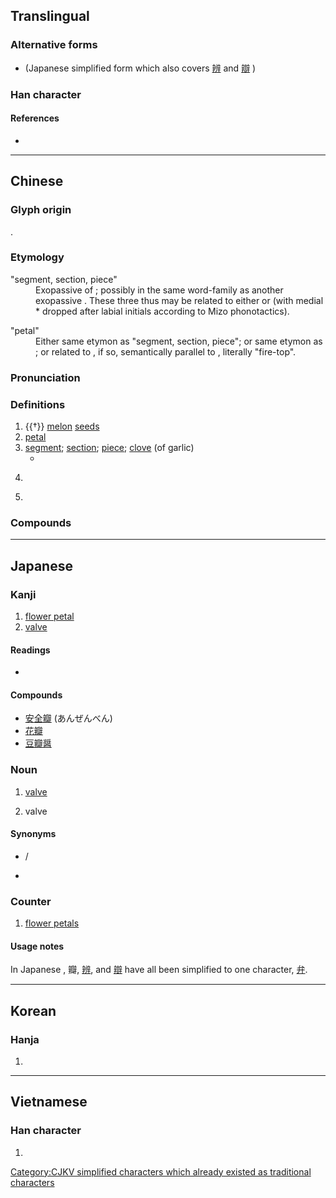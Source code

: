 {{character info/new}}
==Translingual==
{{ja-forms|[[弁]]|瓣|瓣}}

===Alternative forms===
* {{l|mul|弁}} (Japanese simplified form which also covers [[辨]] and [[辯]]<!-- and possibly [[辧]]-->)

===Han character===
{{Han char|rn=97|rad=瓜|as=14|sn=19|four=00441|canj=YJHOJ|ids=⿲辛瓜辛}}

====References====
* {{Han ref|kx=0747.260|dkj=21425|dj=1155.270|hdz=64043.120|uh=74E3|ud=29923|bh=C3A4|bd=50084}}

----

==Chinese==
{{zh-forms}}

===Glyph origin===
{{Han etym}}
{{Han compound|辡|瓜|c1=p|c2=s|t2=melon|ls=psc}}.

===Etymology===
;"segment, section, piece"
:Exopassive of {{och-l|[[辨]]|to divide, distinguish, discriminate}}; possibly in the same word-family as another exopassive {{och-l|[[釆]]|[to cause to be] divided}}. These three thus may be related to either {{och-l|[[班]]|to distribute → to arrange, classify → class, group}} or {{cog|lus|pʰel||to split, cut in halves}} (with medial *{{IPAfont|-r-}} dropped after labial initials according to Mizo phonotactics).

;"petal"
:Either same etymon as "segment, section, piece"; or same etymon as {{och-l|[[葩]]|flower}}; or related to {{och-l|燔|to burn}}, if so, semantically parallel to {{cog|bo|མེ་ཏོག||flower}}, literally "fire-top".

===Pronunciation===
{{zh-pron
|m=bàn,er=y
|m-s=ban4
|c=baan6,faan6
|mn=qz,twv,xm,zz:pān/tw:bān
|w=2pe,3be
|mc=y
|oc=y
|ma=
|cat=n,cls
}}

===Definitions===
{{zh-hanzi}}

# {{†}} [[melon]] [[seed]]s
# [[petal]]
# [[segment]]; [[section]]; [[piece]]; [[clove]] (of garlic)
#* {{zh-x|你 再 這麼 淘氣，非 把 屁股 摔 成 八 瓣兒{r} 不可！|If you keep on being this naughty, you'll fall down and split your butt into eight '''pieces'''!}}
# {{lb|zh|medicine}} {{zh-short|瓣膜|[[valve]]}}
# {{zh-classifier|[[piece]]s and [[segment]]s, such as those of (cut-up) [[fruit]]s or [[petal]]s}}

===Compounds===
{{zh-der|二尖瓣|三尖瓣|三瓣嘴|乳瓣|心瓣膜|半月瓣|心臟瓣|一瓣心香|八瓣兒五|合瓣花冠|瓣鰓類|旗瓣|瓣香|瓣膜|活瓣|離瓣花冠|辣瓣兒醬|花瓣|脣瓣|花葯瓣|蒜瓣兒|重瓣胃|迴盲瓣|豆瓣醬|翼瓣|蒜瓣骨朵|豬心瓣膜|心瓣}}

{{zh-cat|Intermediate}}

----

==Japanese==
{{ja-kanji forms|弁|瓣}}

===Kanji===
{{ja-kanji|grade=|rs=瓜14|shin=弁}}

# [[flower petal]]
# [[valve]]

====Readings====
* {{ja-readings|goon=[[べん]] (ben)|kanon=[[はん]] (han)|kun=[[はなびら]] (hanabira)}}

====Compounds====
* [[安全瓣]] (あんぜんべん)
* [[花瓣]]
* [[豆瓣醤]]

===Noun===
{{ja-noun|べん|shin=弁}}

# {{lb|ja|anatomy}} [[valve]] {{gloss|membranous partition, flap, or fold, which allows flow in only one direction, e.g. a [[heart valve]]}}
# valve {{gloss|device that controls the flow of a fluid through a pipe}}

====Synonyms====
* {{sense|valve: in anatomy}} {{ja-r|瓣膜|べんまく}} / {{ja-r|弁膜|べんまく}}
* {{sense|valve: device}} {{ja-r|バルブ}}

===Counter===
{{ja-pos|counter|べん|shin=弁}}

# [[flower petal]]s

====Usage notes====
In Japanese {{w|shinjitai}}, 瓣, [[辨]], and [[辯]] have all been simplified to one character, [[弁]].

----

==Korean==

===Hanja===
{{ko-hanja|hangeul=[[판]]|eumhun=|rv=pan|mr=p'an|y=phan}}

# {{defn|lang=ko|sort=瓜14}}

[[Category:CJKV simplified characters which already existed as traditional characters]]

----

==Vietnamese==

===Han character===
{{vi-hantu|rs=瓜14|[[bẹ]], [[biện]]}}

# {{defn|lang=vi|sort=瓜14}}

{{cln|vi|Han tu}}